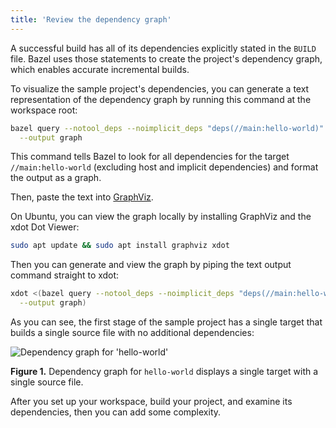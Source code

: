 ```yaml
---
title: 'Review the dependency graph'
---
```


A successful build has all of its dependencies explicitly stated in the `BUILD`
file. Bazel uses those statements to create the project's dependency graph,
which enables accurate incremental builds.

To visualize the sample project's dependencies, you can generate a text
representation of the dependency graph by running this command at the
workspace root:

```sh
bazel query --notool_deps --noimplicit_deps "deps(//main:hello-world)" \
  --output graph
```

This command tells Bazel to look for all dependencies for the target
`//main:hello-world` (excluding host and implicit dependencies) and format the
output as a graph.

Then, paste the text into [GraphViz](http://www.webgraphviz.com/).

On Ubuntu, you can view the graph locally by installing GraphViz and the xdot
Dot Viewer:

```sh
sudo apt update && sudo apt install graphviz xdot
```

Then you can generate and view the graph by piping the text output command
straight to xdot:

```sh
xdot <(bazel query --notool_deps --noimplicit_deps "deps(//main:hello-world)" \
  --output graph)
```

As you can see, the first stage of the sample project has a single target
that builds a single source file with no additional dependencies:

![Dependency graph for 'hello-world'](/versions/8.4.0/docs/images/cpp-tutorial-stage1.png "Dependency graph")

**Figure 1.** Dependency graph for `hello-world` displays a single target with a
single source file.

After you set up your workspace, build your project, and examine its
dependencies, then you can add some complexity.

